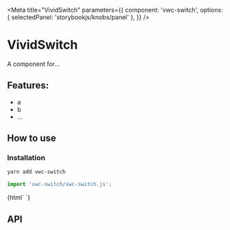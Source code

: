 

<Meta
  title="VividSwitch"
  parameters={{
    component: 'vwc-switch',
    options: { selectedPanel: 'storybookjs/knobs/panel' },
  }}
/>

# VividSwitch

A component for...

## Features:

- a
- b
- ...

## How to use

### Installation

```bash
yarn add vwc-switch
```

```js
import 'vwc-switch/vwc-switch.js';
```

<Preview withToolbar>
  <Story name="Simple">
    {html`
      <mwc-switch checked></mwc-switch>
    `}
  </Story>
</Preview>

## API

<Props of="vwc-switch" />

